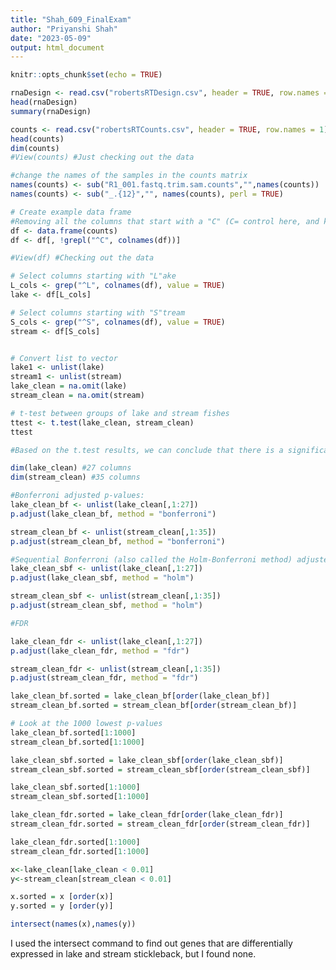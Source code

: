 ---
title: "Shah_609_FinalExam"
author: "Priyanshi Shah"
date: "2023-05-09"
output: html_document
---

```{r setup, include=FALSE}
knitr::opts_chunk$set(echo = TRUE)
```


```{r LoadingData}

rnaDesign <- read.csv("robertsRTDesign.csv", header = TRUE, row.names = 1)
head(rnaDesign)
summary(rnaDesign)

counts <- read.csv("robertsRTCounts.csv", header = TRUE, row.names = 1)
head(counts)
dim(counts)
#View(counts) #Just checking out the data

#change the names of the samples in the counts matrix
names(counts) <- sub("R1_001.fastq.trim.sam.counts","",names(counts))
names(counts) <- sub("_.{12}","", names(counts), perl = TRUE)
```

```{r DataFiltering}
# Create example data frame
#Removing all the columns that start with a "C" (C= control here, and keeping all other columns that are for "L"ake and "S"tream samples)
df <- data.frame(counts)
df <- df[, !grepl("^C", colnames(df))]

#View(df) #Checking out the data

# Select columns starting with "L"ake
L_cols <- grep("^L", colnames(df), value = TRUE)
lake <- df[L_cols]

# Select columns starting with "S"tream
S_cols <- grep("^S", colnames(df), value = TRUE)
stream <- df[S_cols]


# Convert list to vector
lake1 <- unlist(lake)
stream1 <- unlist(stream)
lake_clean = na.omit(lake)
stream_clean = na.omit(stream)

```



```{r StatisticalAnalysis}

# t-test between groups of lake and stream fishes
ttest <- t.test(lake_clean, stream_clean)
ttest

#Based on the t.test results, we can conclude that there is a significant difference in means between the lake_clean and stream_clean datasets, and that the mean of the stream_clean dataset is higher than the mean of the lake_clean dataset.

```

```{r CorrectionForMultipleTesting}
dim(lake_clean) #27 columns
dim(stream_clean) #35 columns

#Bonferroni adjusted p-values:
lake_clean_bf <- unlist(lake_clean[,1:27])
p.adjust(lake_clean_bf, method = "bonferroni")

stream_clean_bf <- unlist(stream_clean[,1:35])
p.adjust(stream_clean_bf, method = "bonferroni")

#Sequential Bonferroni (also called the Holm-Bonferroni method) adjusted p-values:
lake_clean_sbf <- unlist(lake_clean[,1:27])
p.adjust(lake_clean_sbf, method = "holm")

stream_clean_sbf <- unlist(stream_clean[,1:35])
p.adjust(stream_clean_sbf, method = "holm")

#FDR

lake_clean_fdr <- unlist(lake_clean[,1:27])
p.adjust(lake_clean_fdr, method = "fdr")

stream_clean_fdr <- unlist(stream_clean[,1:35])
p.adjust(stream_clean_fdr, method = "fdr")

```



```{r LowestPVals}

lake_clean_bf.sorted = lake_clean_bf[order(lake_clean_bf)]
stream_clean_bf.sorted = stream_clean_bf[order(stream_clean_bf)]

# Look at the 1000 lowest p-values
lake_clean_bf.sorted[1:1000]
stream_clean_bf.sorted[1:1000]

lake_clean_sbf.sorted = lake_clean_sbf[order(lake_clean_sbf)]
stream_clean_sbf.sorted = stream_clean_sbf[order(stream_clean_sbf)]

lake_clean_sbf.sorted[1:1000]
stream_clean_sbf.sorted[1:1000]

lake_clean_fdr.sorted = lake_clean_fdr[order(lake_clean_fdr)]
stream_clean_fdr.sorted = stream_clean_fdr[order(stream_clean_fdr)]

lake_clean_fdr.sorted[1:1000]
stream_clean_fdr.sorted[1:1000]

```

```{r DifferentiallyExpressedGenes}

x<-lake_clean[lake_clean < 0.01]
y<-stream_clean[stream_clean < 0.01]

x.sorted = x [order(x)]
y.sorted = y [order(y)]

intersect(names(x),names(y))
```


I used the intersect command to find out genes that are differentially expressed in lake and stream stickleback, but I found none. 
